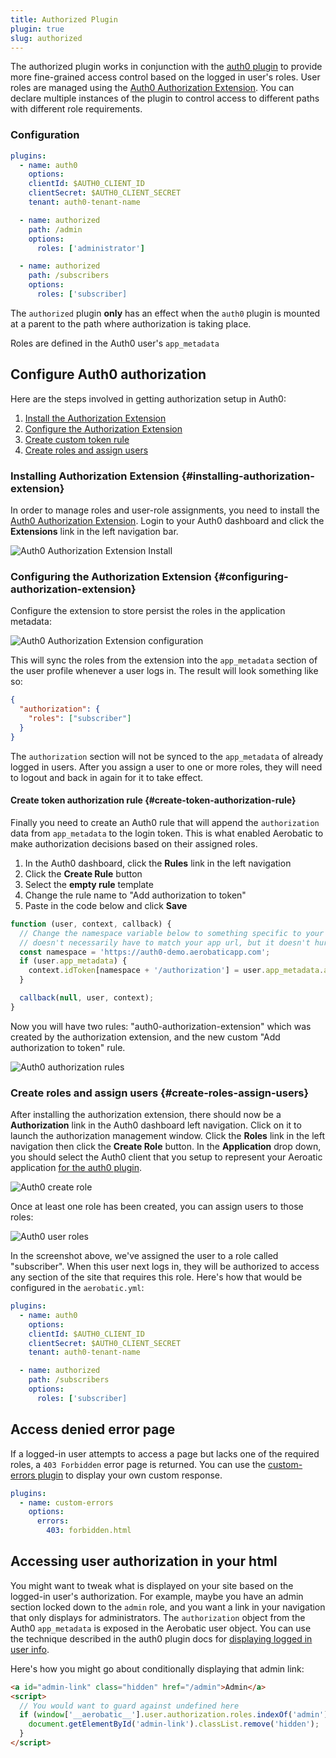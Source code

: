 ```yaml
---
title: Authorized Plugin
plugin: true
slug: authorized
---
```



The authorized plugin works in conjunction with the [auth0 plugin](/docs/plugins/auth0/) to provide more fine-grained access control based on the logged in user's roles. User roles are managed using the [Auth0 Authorization Extension](https://auth0.com/docs/extensions/authorization-extension/v2). You can declare multiple instances of the plugin to control access to different paths with different role requirements.

### Configuration

```yaml
plugins:
  - name: auth0
    options:
    clientId: $AUTH0_CLIENT_ID
    clientSecret: $AUTH0_CLIENT_SECRET
    tenant: auth0-tenant-name

  - name: authorized
    path: /admin
    options:
      roles: ['administrator']

  - name: authorized
    path: /subscribers
    options:
      roles: ['subscriber]
```

<Alert type="tip">

The `authorized` plugin **only** has an effect when the `auth0` plugin is mounted at a parent to the path where authorization is taking place.

</Alert>

Roles are defined in the Auth0 user's `app_metadata`

## Configure Auth0 authorization

Here are the steps involved in getting authorization setup in Auth0:

1.  [Install the Authorization Extension](#installing-authorization-extension)
2.  [Configure the Authorization Extension](#configuring-authorization-extension)
3.  [Create custom token rule](#create-token-authorization-rule)
4.  [Create roles and assign users](#create-roles-assign-users)

### Installing Authorization Extension {#installing-authorization-extension}

In order to manage roles and user-role assignments, you need to install the [Auth0 Authorization Extension](https://auth0.com/docs/extensions/authorization-extension/v2). Login to your Auth0 dashboard and click the **Extensions** link in the left navigation bar.

<Image
  screenshot
  src="https://www.aerobatic.com/media/docs/auth0/authorization-extension-install.png"
  alt="Auth0 Authorization Extension Install"
/>

### Configuring the Authorization Extension {#configuring-authorization-extension}

Configure the extension to store persist the roles in the application metadata:

<Image
  screenshot
  src="https://www.aerobatic.com/media/docs/auth0/authorization-extension-configuration.png"
  alt="Auth0 Authorization Extension configuration"
/>

This will sync the roles from the extension into the `app_metadata` section of the user profile whenever a user logs in. The result will look something like so:

```json
{
  "authorization": {
    "roles": ["subscriber"]
  }
}
```

<Alert type="warning">

The `authorization` section will not be synced to the `app_metadata` of already logged in users. After you assign a user to one or more roles, they will need to logout and back in again for it to take effect.

</Alert>

#### Create token authorization rule {#create-token-authorization-rule}

Finally you need to create an Auth0 rule that will append the `authorization` data from `app_metadata` to the login token. This is what enabled Aerobatic to make authorization decisions based on their assigned roles.

1.  In the Auth0 dashboard, click the **Rules** link in the left navigation
2.  Click the **Create Rule** button
3.  Select the **empty rule** template
4.  Change the rule name to "Add authorization to token"
5.  Paste in the code below and click **Save**

```js
function (user, context, callback) {
  // Change the namespace variable below to something specific to your organization. The value
  // doesn't necessarily have to match your app url, but it doesn't hurt.
  const namespace = 'https://auth0-demo.aerobaticapp.com';
  if (user.app_metadata) {
    context.idToken[namespace + '/authorization'] = user.app_metadata.authorization;
  }

  callback(null, user, context);
}
```

Now you will have two rules: "auth0-authorization-extension" which was created by the authorization extension, and the new custom "Add authorization to token" rule.

<Image
  screenshot
  src="https://www.aerobatic.com/media/docs/auth0/authorization-rules.png"
  alt="Auth0 authorization rules"
/>

### Create roles and assign users {#create-roles-assign-users}

After installing the authorization extension, there should now be a **Authorization** link in the Auth0 dashboard left navigation. Click on it to launch the authorization management window. Click the **Roles** link in the left navigation then click the **Create Role** button. In the **Application** drop down, you should select the Auth0 client that you setup to represent your Aeroatic application [for the auth0 plugin](/docs/plugins/auth0/#step-2-create-client).

<Image
  screenshot
  src="https://www.aerobatic.com/media/docs/auth0/create-role.png"
  alt="Auth0 create role"
/>

Once at least one role has been created, you can assign users to those roles:

<Image
  screenshot
  src="https://www.aerobatic.com/media/docs/auth0/auth-user-roles.png"
  alt="Auth0 user roles"
/>

In the screenshot above, we've assigned the user to a role called "subscriber". When this user next logs in, they will be authorized to access any section of the site that requires this role. Here's how that would be configured in the `aerobatic.yml`:

```yaml
plugins:
  - name: auth0
    options:
    clientId: $AUTH0_CLIENT_ID
    clientSecret: $AUTH0_CLIENT_SECRET
    tenant: auth0-tenant-name

  - name: authorized
    path: /subscribers
    options:
      roles: ['subscriber]
```

## Access denied error page

If a logged-in user attempts to access a page but lacks one of the required roles, a `403 Forbidden` error page is returned. You can use the [custom-errors plugin](/docs/plugins/custom-errors/) to display your own custom response.

```yaml
plugins:
  - name: custom-errors
    options:
      errors:
        403: forbidden.html
```

## Accessing user authorization in your html

You might want to tweak what is displayed on your site based on the logged-in user's authorization. For example, maybe you have an admin section locked down to the `admin` role, and you want a link in your navigation that only displays for administrators. The `authorization` object from the Auth0 `app_metadata` is exposed in the Aerobatic user object. You can use the technique described in the auth0 plugin docs for [displaying logged in user info](/docs/plugins/auth0/#display-logged-in-user-info).

Here's how you might go about conditionally displaying that admin link:

```html
<a id="admin-link" class="hidden" href="/admin">Admin</a>
<script>
  // You would want to guard against undefined here
  if (window['__aerobatic__'].user.authorization.roles.indexOf('admin') >= 0) {
    document.getElementById('admin-link').classList.remove('hidden');
  }
</script>
```
